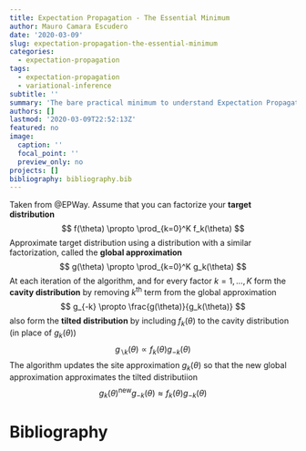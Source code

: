 ```yaml
---
title: Expectation Propagation - The Essential Minimum
author: Mauro Camara Escudero
date: '2020-03-09'
slug: expectation-propagation-the-essential-minimum
categories:
  - expectation-propagation
tags:
  - expectation-propagation
  - variational-inference
subtitle: ''
summary: 'The bare practical minimum to understand Expectation Propagation'
authors: []
lastmod: '2020-03-09T22:52:13Z'
featured: no
image:
  caption: ''
  focal_point: ''
  preview_only: no
projects: []
bibliography: bibliography.bib
---
```

Taken from @EPWay. Assume that you can factorize your **target distribution** 
$$
f(\theta) \propto \prod_{k=0}^K f_k(\theta)
$$
Approximate target distribution using a distribution with a similar factorization, called the **global approximation**
$$
g(\theta) \propto \prod_{k=0}^K g_k(\theta)
$$
At each iteration of the algorithm, and for every factor $k=1, \ldots, K$ form the **cavity distribution** by removing $k^{\text{th}}$ term from the global approximation
$$
g_{-k} \propto \frac{g(\theta)}{g_k(\theta)}
$$
also form the **tilted distribution** by including $f_k(\theta)$ to the cavity distribution (in place of $g_k(\theta)$)
$$
g_{\backslash k}(\theta) \propto f_k(\theta) g_{-k}(\theta)
$$
The algorithm updates the site approximation $g_k(\theta)$ so that the new global approximation approximates the tilted distributiion
$$
g_k(\theta)^{\text{new}}g_{-k}(\theta) \approx f_k(\theta)g_{-k}(\theta)
$$

# Bibliography

